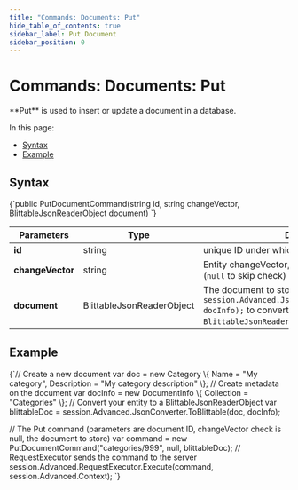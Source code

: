 ---
title: "Commands: Documents: Put"
hide_table_of_contents: true
sidebar_label: Put Document
sidebar_position: 0
---




# Commands: Documents: Put
<LanguageSwitcher supportedLanguages={supportedLanguages} />
<LanguageContent language="csharp">

<Admonition type="note" title="Note">
**Put** is used to insert or update a document in a database.

In this page: 

* [Syntax](../../../client-api/commands/documents/put.mdx#syntax)
* [Example](../../../client-api/commands/documents/put.mdx#example)

</Admonition>

## Syntax

<TabItem value="put_interface" label="put_interface">
<CodeBlock language="csharp">
{`public PutDocumentCommand(string id, string changeVector, BlittableJsonReaderObject document)
`}
</CodeBlock>
</TabItem>

| Parameters | Type | Description |
| ------------- | ------------- | ----- |
| **id** | string | unique ID under which document will be stored |
| **changeVector** | string | Entity changeVector, used for concurrency checks (`null` to skip check) |
| **document** | BlittableJsonReaderObject | The document to store. You may use `session.Advanced.JsonConverter.ToBlittable(doc, docInfo);` to convert your entity to a `BlittableJsonReaderObject`. |

## Example

<TabItem value="put_sample" label="put_sample">
<CodeBlock language="csharp">
{`// Create a new document
var doc = new Category
\{
    Name = "My category",
    Description = "My category description"
\};
// Create metadata on the document
var docInfo = new DocumentInfo
\{
    Collection = "Categories"
\};
// Convert your entity to a BlittableJsonReaderObject
var blittableDoc = session.Advanced.JsonConverter.ToBlittable(doc, docInfo);

// The Put command (parameters are document ID, changeVector check is null, the document to store)
var command = new PutDocumentCommand("categories/999", null, blittableDoc);
// RequestExecutor sends the command to the server
session.Advanced.RequestExecutor.Execute(command, session.Advanced.Context);
`}
</CodeBlock>
</TabItem>


</LanguageContent>

<!---
### Commands
- [Get](../../../client-api/commands/documents/get)
- [Delete](../../../client-api/commands/documents/delete)
- [How to Send Multiple Commands Using a Batch](../../../client-api/commands/batches/how-to-send-multiple-commands-using-a-batch)


-->